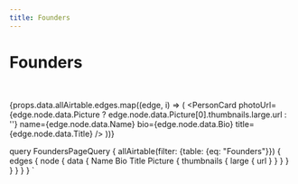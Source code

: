 ```yaml
---
title: Founders
---
```



<Layout>

# Founders

<br/>

<Gallery n={4}>
    
{props.data.allAirtable.edges.map((edge, i) => (
	<PersonCard
		photoUrl={edge.node.data.Picture ? edge.node.data.Picture[0].thumbnails.large.url : ''}
		name={edge.node.data.Name}
		bio={edge.node.data.Bio}
    title={edge.node.data.Title}
	/>
))}

</Gallery>
</Layout>

query FoundersPageQuery {
  allAirtable(filter: {table: {eq: "Founders"}}) {
    edges {
      node {
        data {
          Name
          Bio
          Title
          Picture {
            thumbnails {
              large {
                url
              }
            }
          }
        }
      }
    }
  }
}
`